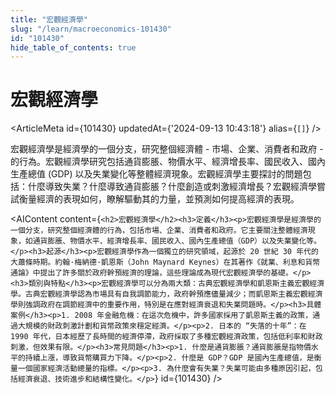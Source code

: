 ```yaml
---
title: "宏觀經濟學"
slug: "/learn/macroeconomics-101430"
id: "101430"
hide_table_of_contents: true
---
```



# 宏觀經濟學

<ArticleMeta id={101430} updatedAt={'2024-09-13 10:43:18'} alias={`[]`} />
<div className='border-solid border-b border-t-0 my-4 border-[var(--ifm-color-gray-300)]' />

宏觀經濟學是經濟學的一個分支，研究整個經濟體 - 市場、企業、消費者和政府 - 的行為。宏觀經濟學研究包括通貨膨脹、物價水平、經濟增長率、國民收入、國內生產總值 (GDP) 以及失業變化等整體經濟現象。宏觀經濟學主要探討的問題包括：什麼導致失業？什麼導致通貨膨脹？什麼創造或刺激經濟增長？宏觀經濟學嘗試衡量經濟的表現如何，瞭解驅動其的力量，並預測如何提高經濟的表現。

<AIContent content={`<h2>宏觀經濟學</h2><h3>定義</h3><p>宏觀經濟學是經濟學的一個分支，研究整個經濟體的行為，包括市場、企業、消費者和政府。它主要關注整體經濟現象，如通貨膨脹、物價水平、經濟增長率、國民收入、國內生產總值（GDP）以及失業變化等。</p><h3>起源</h3><p>宏觀經濟學作為一個獨立的研究領域，起源於 20 世紀 30 年代的大蕭條時期。約翰·梅納德·凱恩斯（John Maynard Keynes）在其著作《就業、利息和貨幣通論》中提出了許多關於政府幹預經濟的理論，這些理論成為現代宏觀經濟學的基礎。</p><h3>類別與特點</h3><p>宏觀經濟學可以分為兩大類：古典宏觀經濟學和凱恩斯主義宏觀經濟學。古典宏觀經濟學認為市場具有自我調節能力，政府幹預應儘量減少；而凱恩斯主義宏觀經濟學則強調政府在調節經濟中的重要作用，特別是在應對經濟衰退和失業問題時。</p><h3>具體案例</h3><p>1. 2008 年金融危機：在這次危機中，許多國家採用了凱恩斯主義的政策，通過大規模的財政刺激計劃和貨幣政策來穩定經濟。</p><p>2. 日本的 “失落的十年”：在 1990 年代，日本經歷了長時間的經濟停滯，政府採取了多種宏觀經濟政策，包括低利率和財政刺激，但效果有限。</p><h3>常見問題</h3><p>1. 什麼是通貨膨脹？通貨膨脹是指物價水平的持續上漲，導致貨幣購買力下降。</p><p>2. 什麼是 GDP？GDP 是國內生產總值，是衡量一個國家經濟活動總量的指標。</p><p>3. 為什麼會有失業？失業可能由多種原因引起，包括經濟衰退、技術進步和結構性變化。</p>`} id={101430} />
